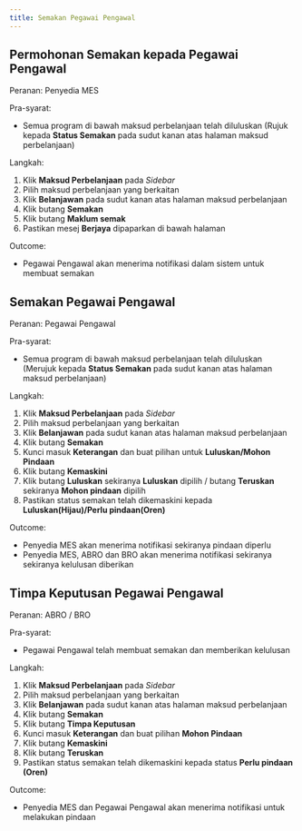 ```yaml
---
title: Semakan Pegawai Pengawal
---
```


## Permohonan Semakan kepada Pegawai Pengawal
Peranan: Penyedia MES

Pra-syarat:
* Semua program di bawah maksud perbelanjaan telah diluluskan (Rujuk kepada **Status Semakan** pada sudut kanan atas halaman maksud perbelanjaan)

Langkah:
1. Klik **Maksud Perbelanjaan** pada *Sidebar*
2. Pilih maksud perbelanjaan yang berkaitan
3. Klik **Belanjawan** pada sudut kanan atas halaman maksud perbelanjaan
4. Klik butang **Semakan**  
5. Klik butang **Maklum semak**
6. Pastikan mesej **Berjaya** dipaparkan di bawah halaman

Outcome:
* Pegawai Pengawal akan menerima notifikasi dalam sistem untuk membuat semakan 

## Semakan Pegawai Pengawal
Peranan: Pegawai Pengawal

Pra-syarat:
* Semua program di bawah maksud perbelanjaan telah diluluskan (Merujuk kepada **Status Semakan** pada sudut kanan atas halaman maksud perbelanjaan)

Langkah:
1. Klik **Maksud Perbelanjaan** pada *Sidebar*
2. Pilih maksud perbelanjaan yang berkaitan
3. Klik **Belanjawan** pada sudut kanan atas halaman maksud perbelanjaan
4. Klik butang **Semakan**  
5. Kunci masuk **Keterangan** dan buat pilihan untuk **Luluskan/Mohon Pindaan**
6. Klik butang **Kemaskini**
7. Klik butang **Luluskan** sekiranya **Luluskan** dipilih / butang **Teruskan** sekiranya **Mohon pindaan** dipilih
8. Pastikan status semakan telah dikemaskini kepada **Luluskan(Hijau)/Perlu pindaan(Oren)**

Outcome:
* Penyedia MES akan menerima notifikasi sekiranya pindaan diperlu
* Penyedia MES, ABRO dan BRO akan menerima notifikasi sekiranya sekiranya kelulusan diberikan


## Timpa Keputusan Pegawai Pengawal
Peranan: ABRO / BRO

Pra-syarat:
* Pegawai Pengawal telah membuat semakan dan memberikan kelulusan

Langkah:
1. Klik **Maksud Perbelanjaan** pada *Sidebar*
2. Pilih maksud perbelanjaan yang berkaitan
3. Klik **Belanjawan** pada sudut kanan atas halaman maksud perbelanjaan
4. Klik butang **Semakan**  
5. Klik butang **Timpa Keputusan** 
6. Kunci masuk **Keterangan** dan buat pilihan **Mohon Pindaan**
7. Klik butang **Kemaskini**
8. Klik butang **Teruskan** 
9. Pastikan status semakan telah dikemaskini kepada status **Perlu pindaan (Oren)**

Outcome:
* Penyedia MES dan Pegawai Pengawal akan menerima notifikasi untuk melakukan pindaan 
